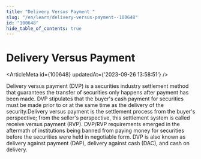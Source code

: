 ```yaml
---
title: "Delivery Versus Payment "
slug: "/en/learn/delivery-versus-payment--100648"
id: "100648"
hide_table_of_contents: true
---
```



# Delivery Versus Payment 

<ArticleMeta id={100648} updatedAt={'2023-09-26 13:58:51'} />
<div className='border-solid border-b border-t-0 my-4 border-[var(--ifm-color-gray-300)]' />

Delivery versus payment (DVP) is a securities industry settlement method that guarantees the transfer of securities only happens after payment has been made. DVP stipulates that the buyer's cash payment for securities must be made prior to or at the same time as the delivery of the security.Delivery versus payment is the settlement process from the buyer's perspective; from the seller's perspective, this settlement system is called receive versus payment (RVP). DVP/RVP requirements emerged in the aftermath of institutions being banned from paying money for securities before the securities were held in negotiable form. DVP is also known as delivery against payment (DAP), delivery against cash (DAC), and cash on delivery.
